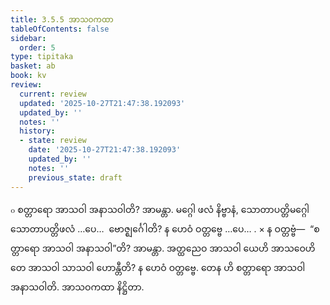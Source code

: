 ```yaml
---
title: 3.5.5 အာသဝကထာ
tableOfContents: false
sidebar:
  order: 5
type: tipitaka
basket: ab
book: kv
review:
  current: review
  updated: '2025-10-27T21:47:38.192093'
  updated_by: ''
  notes: ''
  history:
  - state: review
    date: '2025-10-27T21:47:38.192093'
    updated_by: ''
    notes: ''
    previous_state: draft
---
```



<ReviewStatus review={frontmatter.review} showDetails={true} />

<HypothesisAnnotation frontmatter={frontmatter} />

<DynamicBreadcrumb />

<Division number="724" book="kv" e="ch" v="32" p="373">

<Paragraph number="2308" book="kv">
๐ စတ္တာရော အာသဝါ အနာသဝါတိ? အာမန္တာ. မဂ္ဂေါ ဖလံ နိဗ္ဗာနံ, သောတာပတ္တိမဂ္ဂေါ သောတာပတ္တိဖလံ …ပေ…  ဗောဇ္ဈင်္ဂေါတိ? န ဟေဝံ ဝတ္တဗ္ဗေ …ပေ… .
</Paragraph>

</Division>
<Division number="725" book="kv" e="ch" v="32" p="373">

<Paragraph number="2309" book="kv">
× န ဝတ္တဗ္ဗံ—  “စတ္တာရော အာသဝါ အနာသဝါ”တိ? အာမန္တာ. အတ္ထညေဝ အာသဝါ ယေဟိ အာသဝေဟိ တေ အာသဝါ သာသဝါ ဟောန္တီတိ? န ဟေဝံ ဝတ္တဗ္ဗေ. တေန ဟိ စတ္တာရော အာသဝါ အနာသဝါတိ.

</Paragraph>
</Division>

<Paragraph number="2310" type="center" book="kv">
အာသဝကထာ နိဋ္ဌိတာ.
</Paragraph>